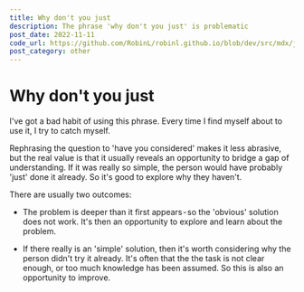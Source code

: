 ```yaml
---
title: Why don't you just
description: The phrase 'why don't you just' is problematic
post_date: 2022-11-11
code_url: https://github.com/RobinL/robinl.github.io/blob/dev/src/mdx/just.mdx
post_category: other
---
```



# Why don't you just

I've got a bad habit of using this phrase. Every time I find myself about to use it, I try to catch myself.

Rephrasing the question to 'have you considered' makes it less abrasive, but the real value is that it usually reveals an opportunity to bridge a gap of understanding.
If it was really so simple, the person would have probably 'just' done it already. So it's good to explore why they haven't.

There are usually two outcomes:

- The problem is deeper than it first appears - so the 'obvious' solution does not work. It's then an opportunity to explore and learn about the problem.

- If there really is an 'simple' solution, then it's worth considering why the person didn't try it already. It's often that the the task is not clear enough, or too much knowledge has been assumed. So this is also an opportunity to improve.